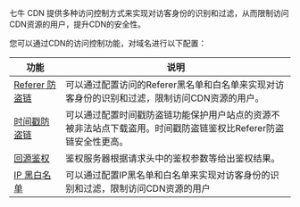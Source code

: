  七牛 CDN 提供多种访问控制方式来实现对访客身份的识别和过滤，从而限制访问CDN资源的用户，提升CDN的安全性。

您可以通过CDN的访问控制功能，对域名进行以下配置：


| 功能 |说明  |
| --- | --- |
| [Referer 防盗链](https://developer.qiniu.com/fusion/manual/3839/domain-name-hotlinking-prevention) |	可以通过配置访问的Referer黑名单和白名单来实现对访客身份的识别和过滤，限制访问CDN资源的用户。  |
| [时间戳防盗链](https://developer.qiniu.com/fusion/manual/3841/timestamp-hotlinking-prevention-fusion) |  可以通过配置时间戳防盗链功能保护用户站点的资源不被非法站点下载盗用。时间戳防盗链鉴权比Referer防盗链安全性更高。|
| [回源鉴权](https://developer.qiniu.com/fusion/manual/3930/back-to-the-source-authentication) | 鉴权服务器根据请求头中的鉴权参数等给出鉴权结果。|
| [IP 黑白名单](https://developer.qiniu.com/fusion/manual/3930/back-to-the-source-authentication) |  可以通过配置IP黑名单和白名单来实现对访客身份的识别和过滤，限制访问CDN资源的用户|